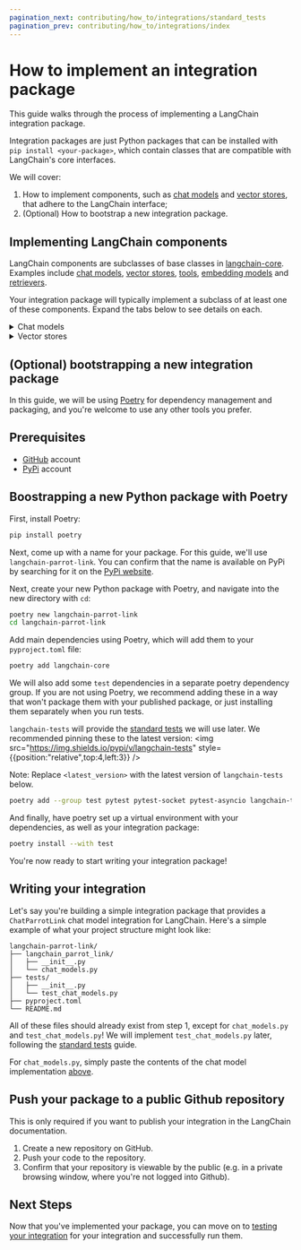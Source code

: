```yaml
---
pagination_next: contributing/how_to/integrations/standard_tests
pagination_prev: contributing/how_to/integrations/index
---
```

# How to implement an integration package

This guide walks through the process of implementing a LangChain integration 
package.

Integration packages are just Python packages that can be installed with `pip install <your-package>`,
which contain classes that are compatible with LangChain's core interfaces.

We will cover:

1. How to implement components, such as [chat models](/docs/concepts/chat_models/) and [vector stores](/docs/concepts/vectorstores/), that adhere
to the LangChain interface;  
2. (Optional) How to bootstrap a new integration package.

## Implementing LangChain components

LangChain components are subclasses of base classes in [langchain-core](/docs/concepts/architecture/#langchain-core).
Examples include [chat models](/docs/concepts/chat_models/),
[vector stores](/docs/concepts/vectorstores/), [tools](/docs/concepts/tools/),
[embedding models](/docs/concepts/embedding_models/) and [retrievers](/docs/concepts/retrievers/).

Your integration package will typically implement a subclass of at least one of these
components. Expand the tabs below to see details on each.

<details>
    <summary>Chat models</summary>

Refer to the [Custom Chat Model Guide](/docs/how_to/custom_chat_model) guide for
detail on a starter chat model [implementation](/docs/how_to/custom_chat_model/#implementation).

:::tip

The model from the [Custom Chat Model Guide](/docs/how_to/custom_chat_model) is tested
against the standard unit and integration tests in the LangChain Github repository.
You can also access that implementation directly from Github
[here](https://github.com/langchain-ai/langchain/blob/master/libs/standard-tests/tests/unit_tests/custom_chat_model.py).

:::

</details>

<details>
    <summary>Vector stores</summary>

Your vector store implementation will depend on your chosen database technology.
`langchain-core` includes a minimal
[in-memory vector store](https://python.langchain.com/api_reference/core/vectorstores/langchain_core.vectorstores.in_memory.InMemoryVectorStore.html)
that we can use as a guide. You can access the code [here](https://github.com/langchain-ai/langchain/blob/master/libs/core/langchain_core/vectorstores/in_memory.py).

All vector stores must inherit from the [VectorStore](https://python.langchain.com/api_reference/core/vectorstores/langchain_core.vectorstores.base.VectorStore.html)
base class. This interface consists of methods for writing, deleting and searching
for documents in the vector store.

`VectorStore` supports a variety of synchronous and asynchronous search types (e.g., 
nearest-neighbor or maximum marginal relevance), as well as interfaces for adding
documents to the store. See the [API Reference](https://python.langchain.com/api_reference/core/vectorstores/langchain_core.vectorstores.base.VectorStore.html)
for all supported methods. The required methods are tabulated below:

| Method/Property         | Description                                          |
|------------------------ |------------------------------------------------------|
| `add_documents`         | Add documents to the vector store.                   |
| `delete`                | Delete selected documents from vector store (by IDs) |
| `get_by_ids`            | Get selected documents from vector store (by IDs)    |
| `similarity_search`     | Get documents most similar to a query.               |
| `embeddings` (property) | Embeddings object for vector store.                  |
| `from_texts`            | Instantiate vector store via adding texts.           |

Note that `InMemoryVectorStore` implements some optional search types, as well as
convenience methods for loading and dumping the object to a file, but this is not
necessary for all implementations.

:::tip

The [in-memory vector store](https://github.com/langchain-ai/langchain/blob/master/libs/core/langchain_core/vectorstores/in_memory.py)
is tested against the standard tests in the LangChain Github repository.

:::

</details>

<!-- <details>
<summary>Embeddings</summary>

</details>

<details>
<summary>Tools</summary>

</details>

<details>
<summary>Retrievers</summary>

</details>

<details>
<summary>Document Loaders</summary>

</details> -->

## (Optional) bootstrapping a new integration package

In this guide, we will be using [Poetry](https://python-poetry.org/) for
dependency management and packaging, and you're welcome to use any other tools you prefer.

## **Prerequisites**

- [GitHub](https://github.com) account
- [PyPi](https://pypi.org/) account

## Boostrapping a new Python package with Poetry

First, install Poetry:

```bash
pip install poetry
```

Next, come up with a name for your package. For this guide, we'll use `langchain-parrot-link`.
You can confirm that the name is available on PyPi by searching for it on the [PyPi website](https://pypi.org/).

Next, create your new Python package with Poetry, and navigate into the new directory with `cd`:

```bash
poetry new langchain-parrot-link
cd langchain-parrot-link
```

Add main dependencies using Poetry, which will add them to your `pyproject.toml` file:

```bash
poetry add langchain-core
```

We will also add some `test` dependencies in a separate poetry dependency group. If
you are not using Poetry, we recommend adding these in a way that won't package them
with your published package, or just installing them separately when you run tests.

`langchain-tests` will provide the [standard tests](../standard_tests) we will use later. 
We recommended pinning these to the latest version: <img src="https://img.shields.io/pypi/v/langchain-tests" style={{position:"relative",top:4,left:3}} />

Note: Replace `<latest_version>` with the latest version of `langchain-tests` below.

```bash
poetry add --group test pytest pytest-socket pytest-asyncio langchain-tests==<latest_version>
```

And finally, have poetry set up a virtual environment with your dependencies, as well
as your integration package:

```bash
poetry install --with test
```

You're now ready to start writing your integration package!

## Writing your integration

Let's say you're building a simple integration package that provides a `ChatParrotLink`
chat model integration for LangChain. Here's a simple example of what your project
structure might look like:

```plaintext
langchain-parrot-link/
├── langchain_parrot_link/
│   ├── __init__.py
│   └── chat_models.py
├── tests/
│   ├── __init__.py
│   └── test_chat_models.py
├── pyproject.toml
└── README.md
```

All of these files should already exist from step 1, except for 
`chat_models.py` and `test_chat_models.py`! We will implement `test_chat_models.py` 
later, following the [standard tests](../standard_tests) guide.

For `chat_models.py`, simply paste the contents of the chat model implementation
[above](#implementing-langchain-components).

## Push your package to a public Github repository

This is only required if you want to publish your integration in the LangChain documentation.

1. Create a new repository on GitHub.
2. Push your code to the repository.
3. Confirm that your repository is viewable by the public (e.g. in a private browsing window, where you're not logged into Github).

## Next Steps

Now that you've implemented your package, you can move on to [testing your integration](../standard_tests) for your integration and successfully run them.
